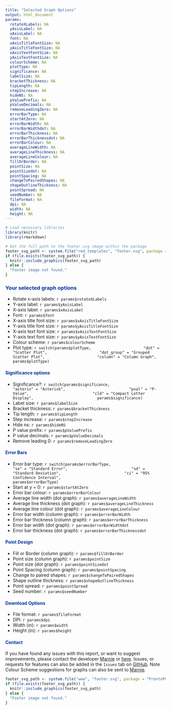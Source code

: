 ```yaml
---
title: "Selected Graph Options"
output: html_document
params:
  rotateXLabels: NA
  yAxisLabel: NA
  xAxisLabel: NA
  font: NA
  xAxisTitleFontSize: NA
  yAxisTitleFontSize: NA
  xAxisTextFontSize: NA
  yAxisTextFontSize: NA
  colourScheme: NA
  plotType: NA
  significance: NA
  labelSize: NA
  bracketThickness: NA
  tipLength: NA
  stepIncrease: NA
  hideNS: NA
  pValuePrefix: NA
  pValueDecimals: NA
  removeLeadingZero: NA
  errorBarType: NA
  startAtZero: NA
  errorBarWidth: NA
  errorBarWidthdot: NA
  errorBarThickness: NA
  errorBarThicknessdot: NA
  errorBarColour: NA
  averageLineWidth: NA
  averageLineThickness: NA
  averageLineColour: NA
  fillOrBorder: NA
  pointSize: NA
  pointSizedot: NA
  pointSpacing: NA
  changeToPairedShapes: NA
  shapeOutlineThickness: NA
  pointSpread: NA
  seedNumber: NA
  fileFormat: NA
  dpi: NA
  width: NA
  height: NA
---
```



<style>
h1, h2, h3, h4, h5, h6 {
  color: #00359c;
}
</style>

```r
# Load necessary libraries
library(knitr)
library(rmarkdown)

# Get the full path to the footer.svg image within the package
footer_svg_path <- system.file("rmd_templates", "footer.svg", package = "ProntoPCR")
if (file.exists(footer_svg_path)) {
  knitr::include_graphics(footer_svg_path)
} else {
  "Footer image not found."
}

```

### Your selected graph options

* Rotate x-axis labels: `r params$rotateXLabels`
* Y-axis label: `r params$yAxisLabel`
* X-axis label: `r params$xAxisLabel`
* Font: `r params$font`
* X-axis title font size: `r params$xAxisTitleFontSize`
* Y-axis title font size: `r params$yAxisTitleFontSize`
* X-axis text font size: `r params$xAxisTextFontSize`
* Y-axis text font size: `r params$yAxisTextFontSize`
* Colour scheme: `r params$colourScheme`
* Plot type: `r switch(params$plotType,
                      "dot" = "Scatter Plot",
                      "dot_group" = "Grouped Scatter Plot",
                      "column" = "Column Graph",
                      params$plotType)` 

#### Significance options

* Significance?: `r switch(params$significance,
                           "asterix" = "Asterisk",
                           "pval" = "P-Value",
                           "cld" = "Compact Letter Display",
                           params$significance)`
* Label size: `r params$labelSize`
* Bracket thickness: `r params$bracketThickness`
* Tip length: `r params$tipLength`
* Step increase: `r params$stepIncrease`
* Hide ns: `r params$hideNS`
* P value prefix: `r params$pValuePrefix`
* P value decimals: `r params$pValueDecimals`
* Remove leading 0: `r params$removeLeadingZero`

#### Error Bars

* Error bar type: `r switch(params$errorBarType,
                           "se" = "Standard Error",
                           "sd" = "Standard Deviation",
                           "ci" = "95% Confidence Interval",
                           params$errorBarType)`
* Start at y = 0: `r params$startAtZero`
* Error bar colour: `r params$errorBarColour`
* Average line width (dot graph): `r params$averageLineWidth`
* Average line thickness (dot graph): `r params$averageLineThickness`
* Average line colour (dot graph): `r params$averageLineColour`
* Error bar width (column graph): `r params$errorBarWidth`
* Error bar thickness (column graph): `r params$errorBarThickness`
* Error bar width (dot graph): `r params$errorBarWidthdot`
* Error bar thickness (dot graph): `r params$errorBarThicknessdot`


#### Point Design

* Fill or Border (column graph): `r params$fillOrBorder`
* Point size (column graph): `r params$pointSize`
* Point size (dot graph): `r params$pointSizedot`
* Point Spacing (column graph): `r params$pointSpacing`
* Change to paired shapes: `r params$changeToPairedShapes`
* Shape outline thickness: `r params$shapeOutlineThickness`
* Point spread: `r params$pointSpread`
* Seed number: `r params$seedNumber`

#### Download Options

* File format: `r params$fileFormat`
* DPI: `r params$dpi`
* Width (in): `r params$width`
* Height (in): `r params$height`

#### **Contact**

If you have found any issues with this report, or want to suggest improvements, please contact the developer [Marnie](mailto:mlm715@uowmail.edu.au) or [here](mailto:mmaddock@uow.edu.au). Issues, or requests for features can also be added in the `Issues` tab on [GitHub](https://github.com/MarnieMaddock/ProntoPCR/issues). Note Colour Scheme suggestions for graphs can also be sent to [Marnie](mailto:mlm715@uowmail.edu.au?subject=ProntoPCR Colour Request&body=Hi, I have a colour scheme request. Here is a list of colours in order. Please use hex codes, e.g. #000000, #63b8ff:).


```r
footer_svg_path <- system.file("www", "footer.svg", package = "ProntoPCR")
if (file.exists(footer_svg_path)) {
  knitr::include_graphics(footer_svg_path)
} else {
  "Footer image not found."
}
```

